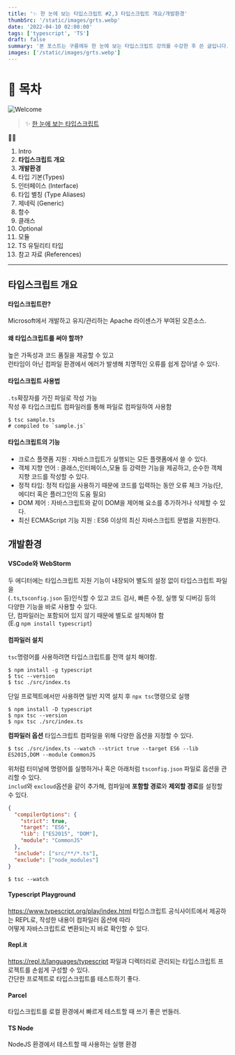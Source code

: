 ```yaml
---
title: '✨ 한 눈에 보는 타입스크립트 #2,3 타입스크립트 개요/개발환경'
thumbSrc: '/static/images/grts.webp'
date: '2022-04-10 02:00:00'
tags: ['typescript', 'TS']
draft: false
summary: '본 포스트는 구름에듀 한 눈에 보는 타입스크립트 강의를 수강한 후 쓴 글입니다.'
images: ['/static/images/grts.webp']
---
```


# 📌 목차

![Welcome](/static/images/grts.webp)

> ✨ [한 눈에 보는 타입스크립트](https://www.youtube.com/playlist?list=PLuHgQVnccGMCOGstdDZvH41x0Vtvwyxu7)

💁🏻

1.  Intro
2.  **타입스크립트 개요**
3.  **개발환경**
4.  타입 기본(Types)
5.  인터페이스 (Interface)
6.  타입 별칭 (Type Aliases)
7.  제네릭 (Generic)
8.  함수
9.  클래스
10. Optional
11. 모듈
12. TS 유틸리티 타입
13. 참고 자료 (References)

---

## 타입스크립트 개요

#### 타입스크립트란?

Microsoft에서 개발하고 유지/관리하는 Apache 라이센스가 부여된 오픈소스.

#### 왜 타입스크립트를 써야 할까?

높은 가독성과 코드 품질을 제공할 수 있고<br/>
런타임이 아닌 컴파일 환경에서 에러가 발생해 치명적인 오류를 쉽게 잡아낼 수 있다.

#### 타입스크립트 사용법

`.ts`확장자를 가진 파일로 작성 가능<br/>
작성 후 타입스크립트 컴파일러를 통해 파일로 컴파일하여 사용함

```
$ tsc sample.ts
# compiled to `sample.js`
```

#### 타입스크립트의 기능

- 크로스 플랫폼 지원 : 자바스크립트가 실행되는 모든 플랫폼에서 쓸 수 있다.
- 객체 지향 언어 : 클래스,인터페이스,모듈 등 강력한 기능을 제공하고, 순수한 객체 지향 코드를 작성할 수 있다.
- 정적 타입: 정적 타입을 사용하기 때문에 코드를 입력하는 동안 오류 체크 가능(단, 에디터 혹은 플러그인의 도움 필요)
- DOM 제어 : 자바스크립트와 같이 DOM을 제어해 요소를 추가하거나 삭제할 수 있다.
- 최신 ECMAScript 기능 지원 : ES6 이상의 최신 자바스크립트 문법을 지원한다.

## 개발환경

#### VSCode와 WebStorm

두 에디터에는 타입스크립트 지원 기능이 내장되어 별도의 설정 없이 타입스크립트 파일을<br/>
(`.ts`,`tsconfig.json` 등)인식할 수 있고 코드 검사, 빠른 수정, 실행 및 디버깅 등의<br/>
다양한 기능을 바로 사용할 수 있다.<br/>
단, 컴파일러는 포함되어 있지 않기 때문에 별도로 설치해야 함<br/>
(E.g `npm install typescript`)

#### 컴파일러 설치

`tsc`명령어를 사용하려면 타입스크립트를 전역 설치 해야함.

```
$ npm install -g typescript
$ tsc --version
$ tsc ./src/index.ts
```

단일 프로젝트에서만 사용하면 일반 지역 설치 후 `npx tsc`명령으로 실행

```
$ npm install -D typescript
$ npx tsc --version
$ npx tsc ./src/index.ts
```

**컴파일러 옵션**
타입스크립트 컴파일을 위해 다양한 옵션을 지정할 수 있다.

```
$ tsc ./src/index.ts --watch --strict true --target ES6 --lib ES2015,DOM --module CommonJS
```

위처럼 터미널에 명령어를 실행하거나
혹은 아래처럼 `tsconfig.json` 파일로 옵션을 관리할 수 있다.<br/>
`includ`와 `excloud`옵션을 같이 추가해, 컴파일에 **포함할 경로**와 **제외할 경로**를 설정할 수 있다.

```json
{
  "compilerOptions": {
    "strict": true,
    "target": "ES6",
    "lib": ["ES2015", "DOM"],
    "module": "CommonJS"
  },
  "include": ["src/**/*.ts"],
  "exclude": ["node_modules"]
}
```

```
$ tsc --watch
```

#### Typescript Playground

https://www.typescript.org/play/index.html
타입스크립트 공식사이트에서 제공하는 REPL로, 작성한 내용이 컴파일러 옵션에 따라<br/>
어떻게 자바스크립트로 변환되는지 바로 확인할 수 있다.

#### Repl.it

https://repl.it/languages/typescript
파일과 디렉터리로 관리되는 타입스크립트 프로젝트를 손쉽게 구성할 수 있다.<br/>
간단한 프로젝트로 타입스크립트를 테스트하기 좋다.

#### Parcel

타입스크립트를 로컬 환경에서 빠르게 테스트할 때 쓰기 좋은 번들러.

#### TS Node

NodeJS 환경에서 테스트할 때 사용하는 실행 환경
